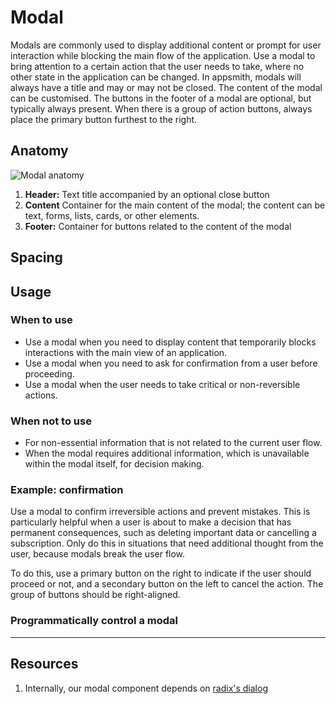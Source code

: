

<Meta of={ModalStories} />

# Modal

Modals are commonly used to display additional content or prompt for user interaction while blocking the main flow of the application. Use a modal to bring attention to a certain action that the user needs to take, where no other state in the application can be changed. In appsmith, modals will always have a title and may or may not be closed. The content of the modal can be customised. The buttons in the footer of a modal are optional, but typically always present. When there is a group of action buttons, always place the primary button furthest to the right.
<Canvas of={ModalStories.ModalStory} />

## Anatomy

![Modal anatomy](./docs/modal-anatomy.png)

1. **Header:** Text title accompanied by an optional close button
2. **Content** Container for the main content of the modal; the content can be text, forms, lists, cards, or other elements.
4. **Footer:** Container for buttons related to the content of the modal

## Spacing

## Usage

### When to use

- Use a modal when you need to display content that temporarily blocks interactions with the main view of an application.
- Use a modal when you need to ask for confirmation from a user before proceeding.
- Use a modal when the user needs to take critical or non-reversible actions.

### When not to use

- For non-essential information that is not related to the current user flow.
- When the modal requires additional information, which is unavailable within the modal itself, for decision making.

### Example: confirmation

Use a modal to confirm irreversible actions and prevent mistakes. This is particularly helpful when a user is about to make a decision that has permanent consequences, such as deleting important data or cancelling a subscription. Only do this in situations that need additional thought from the user, because modals break the user flow.

To do this, use a primary button on the right to indicate if the user should proceed or not, and a secondary button on the left to cancel the action. The group of buttons should be right-aligned.

### Programmatically control a modal

<Canvas of={ModalStories.ModalStoryTwo} />

---
## Resources
1. Internally, our modal component depends on [radix's dialog](https://www.radix-ui.com/docs/primitives/components/dialog)
